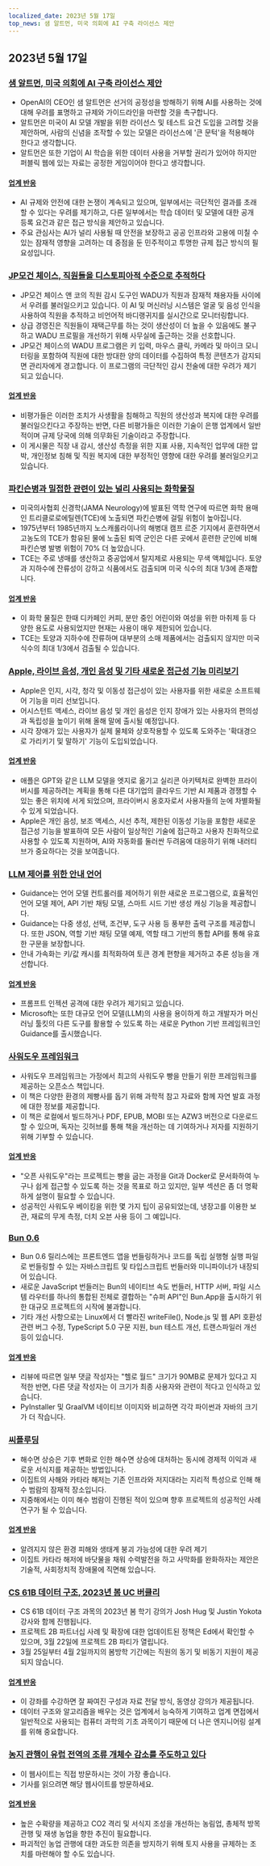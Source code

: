 ```yaml
---
localized_date: 2023년 5월 17일
top_news: 샘 알트먼, 미국 의회에 AI 구축 라이선스 제안
---
```




<CallToAction />

<Steps>

## 2023년 5월 17일

### [샘 알트먼, 미국 의회에 AI 구축 라이선스 제안](https://www.reuters.com/technology/openai-chief-goes-before-us-congress-propose-licenses-building-ai-2023-05-16/)

- OpenAI의 CEO인 샘 알트먼은 선거의 공정성을 방해하기 위해 AI를 사용하는 것에 대해 우려를 표명하고 규제와 가이드라인을 마련할 것을 촉구합니다.
- 알트먼은 미국이 AI 모델 개발을 위한 라이선스 및 테스트 요건 도입을 고려할 것을 제안하며, 사람의 신념을 조작할 수 있는 모델은 라이선스에 '큰 문턱'을 적용해야 한다고 생각합니다.
- 알트먼은 또한 기업이 AI 학습을 위한 데이터 사용을 거부할 권리가 있어야 하지만 퍼블릭 웹에 있는 자료는 공정한 게임이어야 한다고 생각합니다.

#### [업계 반응](http://news.ycombinator.com/item?id=35960125)

- AI 규제와 안전에 대한 논쟁이 계속되고 있으며, 일부에서는 극단적인 결과를 초래할 수 있다는 우려를 제기하고, 다른 일부에서는 학습 데이터 및 모델에 대한 공개 등록 요건과 같은 접근 방식을 제안하고 있습니다.
- 주요 관심사는 AI가 널리 사용될 때 안전을 보장하고 공공 인프라와 고용에 미칠 수 있는 잠재적 영향을 고려하는 데 중점을 둔 민주적이고 투명한 규제 접근 방식의 필요성입니다.

### [JP모건 체이스, 직원들을 디스토피아적 수준으로 추적하다](https://old.reddit.com/r/antiwork/comments/13ijhae/came_back_to_a_post_here_but_it_was_removed_from/)

- JP모건 체이스 앤 코의 직원 감시 도구인 WADU가 직원과 잠재적 채용자들 사이에서 우려를 불러일으키고 있습니다. 이 AI 및 머신러닝 시스템은 얼굴 및 음성 인식을 사용하여 직원을 추적하고 비언어적 바디랭귀지를 실시간으로 모니터링합니다.
- 상급 경영진은 직원들이 재택근무를 하는 것이 생산성이 더 높을 수 있음에도 불구하고 WADU 프로필을 개선하기 위해 사무실에 출근하는 것을 선호합니다.
- JP모건 체이스의 WADU 프로그램은 키 입력, 마우스 클릭, 카메라 및 마이크 모니터링을 포함하여 직원에 대한 방대한 양의 데이터를 수집하여 특정 콘텐츠가 감지되면 관리자에게 경고합니다. 이 프로그램의 극단적인 감시 전술에 대한 우려가 제기되고 있습니다.

#### [업계 반응](http://news.ycombinator.com/item?id=35959865)

- 비평가들은 이러한 조치가 사생활을 침해하고 직원의 생산성과 복지에 대한 우려를 불러일으킨다고 주장하는 반면, 다른 비평가들은 이러한 기술이 은행 업계에서 일반적이며 규제 당국에 의해 의무화된 기술이라고 주장합니다.
- 이 게시물은 직장 내 감시, 생산성 측정을 위한 지표 사용, 지속적인 업무에 대한 압박, 개인정보 침해 및 직원 복지에 대한 부정적인 영향에 대한 우려를 불러일으키고 있습니다.

### [파킨슨병과 밀접한 관련이 있는 널리 사용되는 화학물질](https://www.science.org/content/article/widely-used-chemical-strongly-linked-parkinson-s-disease)

- 미국의사협회 신경학(JAMA Neurology)에 발표된 역학 연구에 따르면 화학 용매인 트리클로로에틸렌(TCE)에 노출되면 파킨슨병에 걸릴 위험이 높아집니다.
- 1975년부터 1985년까지 노스캐롤라이나의 해병대 캠프 르준 기지에서 훈련하면서 고농도의 TCE가 함유된 물에 노출된 퇴역 군인은 다른 곳에서 훈련한 군인에 비해 파킨슨병 발병 위험이 70% 더 높았습니다.
- TCE는 주로 냉매를 생산하고 중공업에서 탈지제로 사용되는 무색 액체입니다. 토양과 지하수에 잔류성이 강하고 식품에서도 검출되며 미국 식수의 최대 1/3에 존재합니다.

#### [업계 반응](http://news.ycombinator.com/item?id=35960018)

- 이 화학 물질은 한때 디카페인 커피, 분만 중인 어린이와 여성을 위한 마취제 등 다양한 용도로 사용되었지만 현재는 사용이 매우 제한되어 있습니다.
- TCE는 토양과 지하수에 잔류하며 대부분의 소매 제품에서는 검출되지 않지만 미국 식수의 최대 1/3에서 검출될 수 있습니다.

### [Apple, 라이브 음성, 개인 음성 및 기타 새로운 접근성 기능 미리보기](https://www.apple.com/newsroom/2023/05/apple-previews-live-speech-personal-voice-and-more-new-accessibility-features/)

- Apple은 인지, 시각, 청각 및 이동성 접근성이 있는 사용자를 위한 새로운 소프트웨어 기능을 미리 선보입니다.
- 어시스턴트 액세스, 라이브 음성 및 개인 음성은 인지 장애가 있는 사용자의 편의성과 독립성을 높이기 위해 올해 말에 출시될 예정입니다.
- 시각 장애가 있는 사용자가 실제 물체와 상호작용할 수 있도록 도와주는 '확대경으로 가리키기 및 말하기' 기능이 도입되었습니다.

#### [업계 반응](http://news.ycombinator.com/item?id=35960663)

- 애플은 GPT와 같은 LLM 모델을 엣지로 옮기고 실리콘 아키텍처로 완벽한 프라이버시를 제공하려는 계획을 통해 다른 대기업의 클라우드 기반 AI 제품과 경쟁할 수 있는 좋은 위치에 서게 되었으며, 프라이버시 옹호자로서 사용자들의 눈에 차별화될 수 있게 되었습니다.
- Apple은 개인 음성, 보조 액세스, 시선 추적, 제한된 이동성 기능을 포함한 새로운 접근성 기능을 발표하여 모든 사람이 일상적인 기술에 접근하고 사용자 친화적으로 사용할 수 있도록 지원하며, AI와 자동화를 둘러싼 두려움에 대응하기 위해 내러티브가 중요하다는 것을 보여줍니다.

### [LLM 제어를 위한 안내 언어](https://github.com/microsoft/guidance)

- Guidance는 언어 모델 컨트롤러를 제어하기 위한 새로운 프로그램으로, 효율적인 언어 모델 제어, API 기반 채팅 모델, 스마트 시드 기반 생성 캐싱 기능을 제공합니다.
- Guidance는 다중 생성, 선택, 조건부, 도구 사용 등 풍부한 출력 구조를 제공합니다. 또한 JSON, 역할 기반 채팅 모델 예제, 역할 태그 기반의 통합 API를 통해 유효한 구문을 보장합니다.
- 안내 가속화는 키/값 캐시를 최적화하여 토큰 경계 편향을 제거하고 추론 성능을 개선합니다.

#### [업계 반응](http://news.ycombinator.com/item?id=35963936)

- 프롬프트 인젝션 공격에 대한 우려가 제기되고 있습니다.
- Microsoft는 또한 대규모 언어 모델(LLM)의 사용을 용이하게 하고 개발자가 머신 러닝 툴킷의 다른 도구를 활용할 수 있도록 하는 새로운 Python 기반 프레임워크인 Guidance를 출시했습니다.

### [사워도우 프레임워크](https://github.com/hendricius/the-sourdough-framework)

- 사워도우 프레임워크는 가정에서 최고의 사워도우 빵을 만들기 위한 프레임워크를 제공하는 오픈소스 책입니다.
- 이 책은 다양한 환경의 제빵사를 돕기 위해 과학적 참고 자료와 함께 자연 발효 과정에 대한 정보를 제공합니다.
- 이 책은 로컬에서 빌드하거나 PDF, EPUB, MOBI 또는 AZW3 버전으로 다운로드할 수 있으며, 독자는 깃허브를 통해 책을 개선하는 데 기여하거나 저자를 지원하기 위해 기부할 수 있습니다.

#### [업계 반응](http://news.ycombinator.com/item?id=35961590)

- "오픈 사워도우"라는 프로젝트는 빵을 굽는 과정을 Git과 Docker로 문서화하여 누구나 쉽게 접근할 수 있도록 하는 것을 목표로 하고 있지만, 일부 섹션은 좀 더 명확하게 설명이 필요할 수 있습니다.
- 성공적인 사워도우 베이킹을 위한 몇 가지 팁이 공유되었는데, 냉장고를 이용한 보관, 재료의 무게 측정, 더치 오븐 사용 등이 그 예입니다.

### [Bun 0.6](https://bun.sh/blog/bun-v0.6.0)

- Bun 0.6 릴리스에는 프론트엔드 앱을 번들링하거나 코드를 독립 실행형 실행 파일로 번들링할 수 있는 자바스크립트 및 타입스크립트 번들러와 미니파이너가 내장되어 있습니다.
- 새로운 JavaScript 번들러는 Bun의 네이티브 속도 번들러, HTTP 서버, 파일 시스템 라우터를 하나의 통합된 전체로 결합하는 "슈퍼 API"인 Bun.App을 출시하기 위한 대규모 프로젝트의 시작에 불과합니다.
- 기타 개선 사항으로는 Linux에서 더 빨라진 writeFile(), Node.js 및 웹 API 호환성 관련 버그 수정, TypeScript 5.0 구문 지원, bun 테스트 개선, 트랜스파일러 개선 등이 있습니다.

#### [업계 반응](http://news.ycombinator.com/item?id=35965483)

- 리뷰에 따르면 일부 댓글 작성자는 "헬로 월드" 크기가 90MB로 문제가 있다고 지적한 반면, 다른 댓글 작성자는 이 크기가 최종 사용자와 관련이 적다고 인식하고 있습니다.
- PyInstaller 및 GraalVM 네이티브 이미지와 비교하면 각각 파이썬과 자바의 크기가 더 작습니다.

### [씨플루딩](https://unchartedterritories.tomaspueyo.com/p/seaflooding)

- 해수면 상승은 기후 변화로 인한 해수면 상승에 대처하는 동시에 경제적 이익과 새로운 서식지를 제공하는 방법입니다.
- 이집트의 사해와 카타라 해저는 기존 인프라와 저지대라는 지리적 특성으로 인해 해수 범람의 잠재적 장소입니다.
- 지중해에서는 이미 해수 범람이 진행된 적이 있으며 향후 프로젝트의 성공적인 사례 연구가 될 수 있습니다.

#### [업계 반응](http://news.ycombinator.com/item?id=35957814)

- 알려지지 않은 환경 피해와 생태계 붕괴 가능성에 대한 우려 제기
- 이집트 카타라 해저에 바닷물을 채워 수력발전을 하고 사막화를 완화하자는 제안은 기술적, 사회정치적 장애물에 직면해 있습니다.

### [CS 61B 데이터 구조, 2023년 봄 UC 버클리](https://sp23.datastructur.es/)

- CS 61B 데이터 구조 과목의 2023년 봄 학기 강의가 Josh Hug 및 Justin Yokota 강사와 함께 진행됩니다.
- 프로젝트 2B 파트너십 사례 및 확장에 대한 업데이트된 정책은 Ed에서 확인할 수 있으며, 3월 22일에 프로젝트 2B 파티가 열립니다.
- 3월 25일부터 4월 2일까지의 봄방학 기간에는 직원의 동기 및 비동기 지원이 제공되지 않습니다.

#### [업계 반응](http://news.ycombinator.com/item?id=35957811)

- 이 강좌를 수강하면 잘 짜여진 구성과 자료 전달 방식, 동영상 강의가 제공됩니다.
- 데이터 구조와 알고리즘을 배우는 것은 업계에서 능숙하게 기여하고 업계 면접에서 일반적으로 사용되는 컴퓨터 과학의 기초 과목이기 때문에 더 나은 엔지니어링 설계를 위해 중요합니다.

### [농지 관행이 유럽 전역의 조류 개체수 감소를 주도하고 있다](https://www.pnas.org/doi/full/10.1073/pnas.2216573120)

- 이 웹사이트는 직접 방문하시는 것이 가장 좋습니다.
- 기사를 읽으려면 해당 웹사이트를 방문하세요.

#### [업계 반응](http://news.ycombinator.com/item?id=35958876)

- 높은 수확량을 제공하고 CO2 격리 및 서식지 조성을 개선하는 농림업, 총체적 방목 관행 및 재생 농업을 향한 추진이 필요합니다.
- 파괴적인 농업 관행에 대한 과도한 의존을 방지하기 위해 토지 사용을 규제하는 조치를 마련해야 할 수도 있습니다.

</Steps>
